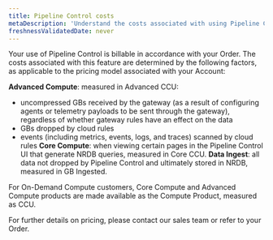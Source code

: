 ```yaml
---
title: Pipeline Control costs
metaDescription: 'Understand the costs associated with using Pipeline Control.'
freshnessValidatedDate: never
---
```


Your use of Pipeline Control is billable in accordance with your Order. The costs associated with this feature are determined by the following factors, as applicable to the pricing model associated with your Account:

**Advanced Compute**: measured in Advanced CCU:
  - uncompressed GBs received by the gateway (as a result of configuring agents or telemetry payloads to be sent through the gateway), regardless of whether gateway rules have an effect on the data
  - GBs dropped by cloud rules
  - events (including metrics, events, logs, and traces) scanned by cloud rules
**Core Compute**: when viewing certain pages in the Pipeline Control UI that generate NRDB queries, measured in Core CCU.
**Data Ingest**: all data not dropped by Pipeline Control and ultimately stored in NRDB, measured in GB Ingested.

For On-Demand Compute customers, Core Compute and Advanced Compute products are made available as the Compute Product, measured as CCU.

For further details on pricing, please contact our sales team or refer to your Order.
